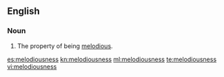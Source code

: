 ==English==

===Noun===
{{en-noun|-}}

# The property of being [[melodious]].

[[es:melodiousness]]
[[kn:melodiousness]]
[[ml:melodiousness]]
[[te:melodiousness]]
[[vi:melodiousness]]